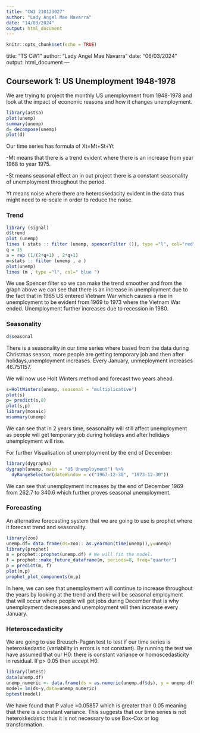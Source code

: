 ---
title: "CW1 210123027"
author: "Lady Angel Mae Navarra"
date: "14/03/2024"
output: html_document
---

```{r setup, include=FALSE}
knitr::opts_chunk$set(echo = TRUE)
```

title: "TS CW1"
author: "Lady Angel Mae Navarra"
date: "06/03/2024"
output: html_document
---

## Coursework 1: US Unemployment 1948-1978

We are trying to project the monthly US unemployment from 1948-1978 and look at the impact of economic reasons and how it changes unemployment.

```{r}
library(astsa)
plot(unemp)
summary(unemp)
d= decompose(unemp)
plot(d)
```

Our time series has formula of
  Xt=Mt+St+Yt 

-Mt means that there is a trend evident where there is an increase from year 1968 to year 1975.

-St means seasonal effect an in out project there is a constant seasonality of unemployment throughout the period.

Yt means noise where there are heteroskedacity evident in the data thus might need to re-scale in order to reduce the noise.

### Trend
```{r}
library (signal)
d$trend
plot (unemp)
lines ( stats :: filter (unemp, spencerFilter ()), type ="l", col="red")
q = 15
a = rep (1/(2*q+1) , 2*q+1)
m=stats :: filter (unemp , a )
plot(unemp)
lines (m , type ="l", col=" blue ")
```

We use Spencer filter so we can make the trend smoother and from the graph above we can see that there is an increase in unemployment due to the fact that in 1965 US entered Vietnam War which causes a rise in unemployment to be evident from 1969 to 1973 where the Vietnam War ended. Unemployment further increases due to recession in 1980. 

### Seasonality

```{r}
d$seasonal
```
There is a seasonality in our time series where based from the data during Christmas season, more people are getting temporary job and then after holidays,unemployment increases. Every January, unmeployment increases 46.751157.

We will now use Holt Winters method and forecast two years ahead.

```{r}
s=HoltWinters(unemp, seasonal = "multiplicative")
plot(s)
p= predict(s,8)
plot(s,p)
library(mosaic)
msummary(unemp)
```
We can see that in 2 years time, seasonality will still affect unemployment as people will get temporary job during holidays and after holidays unemployment will rise.

For further Visualisation of unemployment by the end of December:
```{r}
library(dygraphs)
dygraph(unemp, main = "US Unemployment") %>% 
  dyRangeSelector(dateWindow = c("1967-12-30", "1973-12-30"))
```

We can see that unemployment increases by the end of December 1969 from 262.7 to 340.6 which further proves seasonal unemployment.

### Forecasting 
An alternative forecasting system that we are going to use is prophet where it forecast trend and seasonality. 

```{r}
library(zoo)
unemp.df= data.frame(ds=zoo:: as.yearmon(time(unemp)),y=unemp)
library(prophet)
m = prophet::prophet(unemp.df) # We will fit the model.
f = prophet::make_future_dataframe(m, periods=8, freq="quarter")
p = predict(m, f)
plot(m,p)
prophet_plot_components(m,p)
```

In here, we can see that unemployment will continue to increase throughout the years by looking at the trend and there will be seasonal employment that will occur where people will get jobs during December that is why unemployment decreases and unemployment will then increase every January.
 
### Heteroscedasticity

We are going to use Breusch-Pagan test to test if our time series is heteroskedastic (variability in errors is not constant). By running the test we have assumed that our H0: there is constant variance or homoscedasticity in residual. If p> 0.05 then accept H0.

```{r}
library(lmtest)
data(unemp.df)
unemp_numeric <- data.frame(ds = as.numeric(unemp.df$ds), y = unemp.df$y)
model= lm(ds~y,data=unemp_numeric)
bptest(model)

```

We have found that P value =0.05857 which is greater than 0.05 meaning that there is a constant variance. This suggests that our time series is not heteroskedastic thus it is not necessary to use Box-Cox or log transformation.

